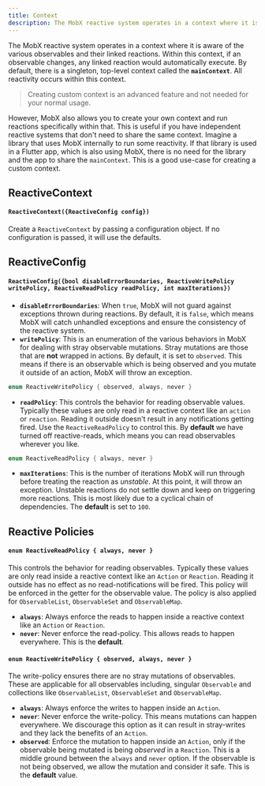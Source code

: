 ```yaml
---
title: Context
description: The MobX reactive system operates in a context where it is aware of the various observables and their linked reactions. All reactivity occurs within this context.
---
```


The MobX reactive system operates in a context where it is aware of the various observables and their linked reactions. Within this context, if an observable changes, any linked reaction would automatically execute. By default, there is a singleton, top-level context called the **`mainContext`**. All reactivity occurs within this context.

> Creating custom context is an advanced feature and not needed for your normal usage.

However, MobX also allows you to create your own context and run reactions specifically within that. This is useful if you have independent reactive systems that don't need to share the same context. Imagine a library that uses MobX internally to run some reactivity. If that library is used in a Flutter app, which is also using MobX, there is no need for the library and the app to share the `mainContext`. This is a good use-case for creating a custom context.

## ReactiveContext

#### `ReactiveContext({ReactiveConfig config})`

Create a `ReactiveContext` by passing a configuration object. If no configuration is passed, it will use the defaults.

## ReactiveConfig

#### `ReactiveConfig({bool disableErrorBoundaries, ReactiveWritePolicy writePolicy, ReactiveReadPolicy readPolicy, int maxIterations})`

- **`disableErrorBoundaries`**: When `true`, MobX will not guard against exceptions thrown during reactions. By default, it is `false`, which means MobX will catch unhandled exceptions and ensure the consistency of the reactive system.
- **`writePolicy`**: This is an enumeration of the various behaviors in MobX for dealing with stray observable mutations. Stray mutations are those that are **not** wrapped in actions. By default, it is set to `observed`. This means if there is an observable which is being observed and you mutate it outside of an action, MobX will throw an exception.

```dart
enum ReactiveWritePolicy { observed, always, never }
```

- **`readPolicy`**: This controls the behavior for reading observable values. Typically these values are only read in a reactive context like an `action` or `reaction`. Reading it outside doesn't result in any notifications getting fired. Use the `ReactiveReadPolicy` to control this. By **default** we have turned off reactive-reads, which means you can read observables wherever you like.

```dart
enum ReactiveReadPolicy { always, never }
```

- **`maxIterations`**: This is the number of iterations MobX will run through before treating the reaction as _unstable_. At this point, it will throw an exception. Unstable reactions do not settle down and keep on triggering more reactions. This is most likely due to a cyclical chain of dependencies. The **default** is set to `100`.

## Reactive Policies

#### `enum ReactiveReadPolicy { always, never }`

This controls the behavior for reading observables. Typically these values are only read inside a reactive context like an `Action` or `Reaction`. Reading it outside has no effect as no read-notifications will be fired. This policy will be enforced in the getter for the observable value. The policy is also applied for `ObservableList`, `ObservableSet` and `ObservableMap`.

- **`always`**: Always enforce the reads to happen inside a reactive context like an `Action` or `Reaction`.
- **`never`**: Never enforce the read-policy. This allows reads to happen everywhere. This is the **default**.

#### `enum ReactiveWritePolicy { observed, always, never }`

The write-policy ensures there are no stray mutations of observables. These are applicable for all observables including, singular `Observable` and collections like `ObservableList`, `ObservableSet` and `ObservableMap`.

- **`always`**: Always enforce the writes to happen inside an `Action`.
- **`never`**: Never enforce the write-policy. This means mutations can happen everywhere. We discourage this option as it can result in stray-writes and they lack the benefits of an `Action`.
- **`observed`**: Enforce the mutation to happen inside an `Action`, only if the observable being mutated is being _observed_ in a `Reaction`. This is a middle ground between the `always` and `never` option. If the observable is not being observed, we allow the mutation and consider it safe. This is the **default** value.
